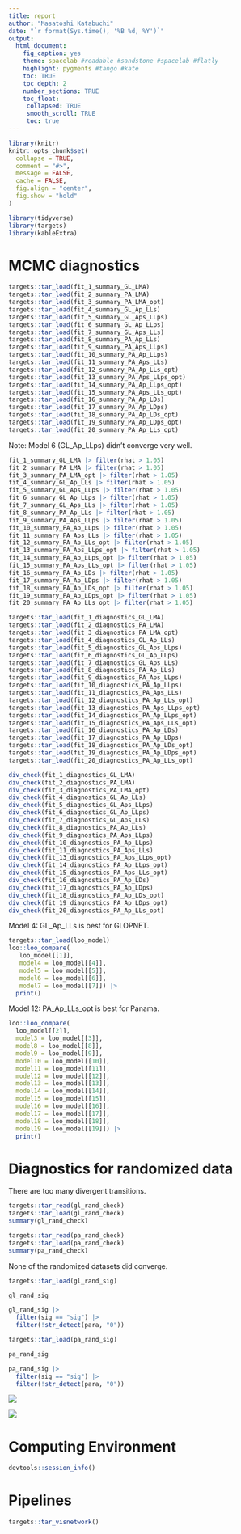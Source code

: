 ```yaml
---
title: report
author: "Masatoshi Katabuchi"
date: "`r format(Sys.time(), '%B %d, %Y')`"
output:
  html_document:
    fig_caption: yes
    theme: spacelab #readable #sandstone #spacelab #flatly
    highlight: pygments #tango #kate
    toc: TRUE
    toc_depth: 2
    number_sections: TRUE
    toc_float:
     collapsed: TRUE
     smooth_scroll: TRUE
     toc: true
---
```


```r
library(knitr)
knitr::opts_chunk$set(
  collapse = TRUE,
  comment = "#>",
  message = FALSE,
  cache = FALSE,
  fig.align = "center",
  fig.show = "hold"
)
```

```r
library(tidyverse)
library(targets)
library(kableExtra)
```

# MCMC diagnostics

```r
targets::tar_load(fit_1_summary_GL_LMA)
targets::tar_load(fit_2_summary_PA_LMA)
targets::tar_load(fit_3_summary_PA_LMA_opt)
targets::tar_load(fit_4_summary_GL_Ap_LLs)
targets::tar_load(fit_5_summary_GL_Aps_LLps)
targets::tar_load(fit_6_summary_GL_Ap_LLps)
targets::tar_load(fit_7_summary_GL_Aps_LLs)
targets::tar_load(fit_8_summary_PA_Ap_LLs)
targets::tar_load(fit_9_summary_PA_Aps_LLps)
targets::tar_load(fit_10_summary_PA_Ap_LLps)
targets::tar_load(fit_11_summary_PA_Aps_LLs)
targets::tar_load(fit_12_summary_PA_Ap_LLs_opt)
targets::tar_load(fit_13_summary_PA_Aps_LLps_opt)
targets::tar_load(fit_14_summary_PA_Ap_LLps_opt)
targets::tar_load(fit_15_summary_PA_Aps_LLs_opt)
targets::tar_load(fit_16_summary_PA_Ap_LDs)
targets::tar_load(fit_17_summary_PA_Ap_LDps)
targets::tar_load(fit_18_summary_PA_Ap_LDs_opt)
targets::tar_load(fit_19_summary_PA_Ap_LDps_opt)
targets::tar_load(fit_20_summary_PA_Ap_LLs_opt)
```

Note: Model 6 (GL_Ap_LLps) didn't converge very well.

```r
fit_1_summary_GL_LMA |> filter(rhat > 1.05)
fit_2_summary_PA_LMA |> filter(rhat > 1.05)
fit_3_summary_PA_LMA_opt |> filter(rhat > 1.05)
fit_4_summary_GL_Ap_LLs |> filter(rhat > 1.05)
fit_5_summary_GL_Aps_LLps |> filter(rhat > 1.05)
fit_6_summary_GL_Ap_LLps |> filter(rhat > 1.05)
fit_7_summary_GL_Aps_LLs |> filter(rhat > 1.05)
fit_8_summary_PA_Ap_LLs |> filter(rhat > 1.05)
fit_9_summary_PA_Aps_LLps |> filter(rhat > 1.05)
fit_10_summary_PA_Ap_LLps |> filter(rhat > 1.05)
fit_11_summary_PA_Aps_LLs |> filter(rhat > 1.05)
fit_12_summary_PA_Ap_LLs_opt |> filter(rhat > 1.05)
fit_13_summary_PA_Aps_LLps_opt |> filter(rhat > 1.05)
fit_14_summary_PA_Ap_LLps_opt |> filter(rhat > 1.05)
fit_15_summary_PA_Aps_LLs_opt |> filter(rhat > 1.05)
fit_16_summary_PA_Ap_LDs |> filter(rhat > 1.05)
fit_17_summary_PA_Ap_LDps |> filter(rhat > 1.05)
fit_18_summary_PA_Ap_LDs_opt |> filter(rhat > 1.05)
fit_19_summary_PA_Ap_LDps_opt |> filter(rhat > 1.05)
fit_20_summary_PA_Ap_LLs_opt |> filter(rhat > 1.05)
```


```r
targets::tar_load(fit_1_diagnostics_GL_LMA)
targets::tar_load(fit_2_diagnostics_PA_LMA)
targets::tar_load(fit_3_diagnostics_PA_LMA_opt)
targets::tar_load(fit_4_diagnostics_GL_Ap_LLs)
targets::tar_load(fit_5_diagnostics_GL_Aps_LLps)
targets::tar_load(fit_6_diagnostics_GL_Ap_LLps)
targets::tar_load(fit_7_diagnostics_GL_Aps_LLs)
targets::tar_load(fit_8_diagnostics_PA_Ap_LLs)
targets::tar_load(fit_9_diagnostics_PA_Aps_LLps)
targets::tar_load(fit_10_diagnostics_PA_Ap_LLps)
targets::tar_load(fit_11_diagnostics_PA_Aps_LLs)
targets::tar_load(fit_12_diagnostics_PA_Ap_LLs_opt)
targets::tar_load(fit_13_diagnostics_PA_Aps_LLps_opt)
targets::tar_load(fit_14_diagnostics_PA_Ap_LLps_opt)
targets::tar_load(fit_15_diagnostics_PA_Aps_LLs_opt)
targets::tar_load(fit_16_diagnostics_PA_Ap_LDs)
targets::tar_load(fit_17_diagnostics_PA_Ap_LDps)
targets::tar_load(fit_18_diagnostics_PA_Ap_LDs_opt)
targets::tar_load(fit_19_diagnostics_PA_Ap_LDps_opt)
targets::tar_load(fit_20_diagnostics_PA_Ap_LLs_opt)
```

```r
div_check(fit_1_diagnostics_GL_LMA)
div_check(fit_2_diagnostics_PA_LMA)
div_check(fit_3_diagnostics_PA_LMA_opt)
div_check(fit_4_diagnostics_GL_Ap_LLs)
div_check(fit_5_diagnostics_GL_Aps_LLps)
div_check(fit_6_diagnostics_GL_Ap_LLps)
div_check(fit_7_diagnostics_GL_Aps_LLs)
div_check(fit_8_diagnostics_PA_Ap_LLs)
div_check(fit_9_diagnostics_PA_Aps_LLps)
div_check(fit_10_diagnostics_PA_Ap_LLps)
div_check(fit_11_diagnostics_PA_Aps_LLs)
div_check(fit_13_diagnostics_PA_Aps_LLps_opt)
div_check(fit_14_diagnostics_PA_Ap_LLps_opt)
div_check(fit_15_diagnostics_PA_Aps_LLs_opt)
div_check(fit_16_diagnostics_PA_Ap_LDs)
div_check(fit_17_diagnostics_PA_Ap_LDps)
div_check(fit_18_diagnostics_PA_Ap_LDs_opt)
div_check(fit_19_diagnostics_PA_Ap_LDps_opt)
div_check(fit_20_diagnostics_PA_Ap_LLs_opt)
```

Model 4: GL_Ap_LLs is best for GLOPNET.

```r
targets::tar_load(loo_model)
loo::loo_compare(
   loo_model[[1]],
   model4 = loo_model[[4]],
   model5 = loo_model[[5]],
   model6 = loo_model[[6]],
   model7 = loo_model[[7]]) |>
  print()
```

Model 12: PA_Ap_LLs_opt is best for Panama.

```r
loo::loo_compare(
  loo_model[[2]],
  model3 = loo_model[[3]],
  model8 = loo_model[[8]],
  model9 = loo_model[[9]],
  model10 = loo_model[[10]],
  model11 = loo_model[[11]],
  model12 = loo_model[[12]],
  model13 = loo_model[[13]],
  model14 = loo_model[[14]],
  model15 = loo_model[[15]],
  model16 = loo_model[[16]],
  model17 = loo_model[[17]],
  model18 = loo_model[[18]],
  model19 = loo_model[[19]]) |>
  print()
```


# Diagnostics for randomized data

There are too many divergent transitions.

```r
targets::tar_read(gl_rand_check)
targets::tar_load(gl_rand_check)
summary(gl_rand_check)

targets::tar_read(pa_rand_check)
targets::tar_load(pa_rand_check)
summary(pa_rand_check)
```


None of the randomized datasets did converge.

```r
targets::tar_load(gl_rand_sig)

gl_rand_sig

gl_rand_sig |>
  filter(sig == "sig") |>
  filter(!str_detect(para, "0"))
```

```r
targets::tar_load(pa_rand_sig)

pa_rand_sig

pa_rand_sig |>
  filter(sig == "sig") |>
  filter(!str_detect(para, "0"))
```

![](figs/coef_rand.png)

![](figs/coef_rand_pa.png)

# Computing Environment

```r
devtools::session_info()
```

# Pipelines

```r
targets::tar_visnetwork()
```

